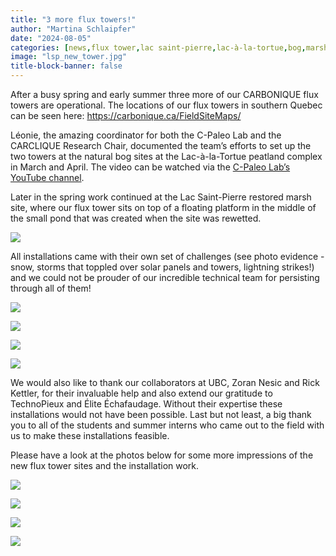 ```yaml
---
title: "3 more flux towers!"
author: "Martina Schlaipfer"
date: "2024-08-05"
categories: [news,flux tower,lac saint-pierre,lac-à-la-tortue,bog,marsh,natural,restored,natural open bog,natural treed bog,restored marsh]
image: "lsp_new_tower.jpg"
title-block-banner: false
---
```


After a busy spring and early summer three more of our CARBONIQUE flux towers are operational. The locations of our flux towers in southern Quebec can be seen here:  <a href="https://carbonique.ca/FieldSiteMaps/">https://carbonique.ca/FieldSiteMaps/<a>

Léonie, the amazing coordinator for both the C-Paleo Lab and the CARCLIQUE Research Chair, documented the team's efforts to set up the two towers at the natural bog sites at the Lac-à-la-Tortue peatland complex in March and April. The video can be watched via the 
<a href="https://www.youtube.com/watch?v=H0BmmfVAthQ&ab_channel=C-PALEOLAB">C-Paleo Lab's YouTube channel<a>.

Later in the spring work continued at the Lac Saint-Pierre restored marsh site, where our flux tower sits on top of a floating platform in the middle of the small pond that was created when the site was rewetted.

::: {layout-nrow=1}

![](lsp_restored_marsh_pond.jpg)

:::

All installations came with their own set of challenges (see photo evidence - snow, storms that toppled over solar panels and towers, lightning strikes!) and we could not be prouder of our incredible technical team for persisting through all of them!

::: {layout-nrow=2}

![](lat_snow.jpg)

![](lsp_solar_panels.jpeg)

![](lsp_toppled_tower.jpg)

![](lat_uqam2_lightning.jpg)

:::

We would also like to thank our collaborators at UBC, Zoran Nesic and Rick Kettler, for their invaluable help and also extend our gratitude to TechnoPieux and Élite Échafaudage. Without their expertise these installations would not have been possible. Last but not least, a big thank you to all of the students and summer interns who came out to the field with us to make these installations feasible.

Please have a look at the photos below for some more impressions of the new flux tower sites and the installation work.

::: {layout-nrow=2}

![](lat_uqam3_view.jpg)

![](lat_uqam3.jpg)

![](lsp_boat.jpg)

![](lsp_tower_construction.jpg)
:::
